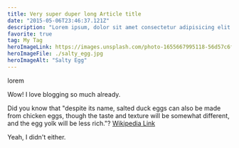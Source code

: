 ```yaml
---
title: Very super duper long Article title
date: "2015-05-06T23:46:37.121Z"
description: "Lorem ipsum, dolor sit amet consectetur adipisicing elit. Natus tempora, accusantium minus dolorem corrupti, ea, non suscipit asperiores eum cumque dolore magni distinctio debitis vel at necessitatibus neque praesentium fugit."
favorite: true
tag: My Tag
heroImageLink: https://images.unsplash.com/photo-1655667995118-56d57c6f628e?ixlib=rb-1.2.1&ixid=MnwxMjA3fDB8MHxwaG90by1wYWdlfHx8fGVufDB8fHx8&auto=format&fit=crop&w=1014&q=80
heroImageFile: ./salty_egg.jpg
heroImageAlt: "Salty Egg"
---
```


lorem

Wow! I love blogging so much already.

Did you know that "despite its name, salted duck eggs can also be made from
chicken eggs, though the taste and texture will be somewhat different, and the
egg yolk will be less rich."?
[Wikipedia Link](https://en.wikipedia.org/wiki/Salted_duck_egg)

Yeah, I didn't either.
